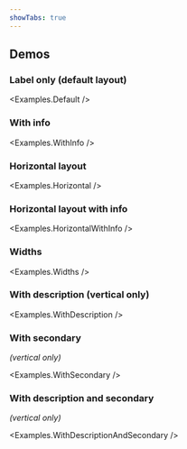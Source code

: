 ```yaml
---
showTabs: true
---
```



## Demos

### Label only (default layout)

<Examples.Default />

### With info

<Examples.WithInfo />

### Horizontal layout

<Examples.Horizontal />

### Horizontal layout with info

<Examples.HorizontalWithInfo />

### Widths

<Examples.Widths />

### With description (vertical only)

<Examples.WithDescription />

### With secondary

<em>(vertical only)</em>

<Examples.WithSecondary />

### With description and secondary

<em>(vertical only)</em>

<Examples.WithDescriptionAndSecondary />
